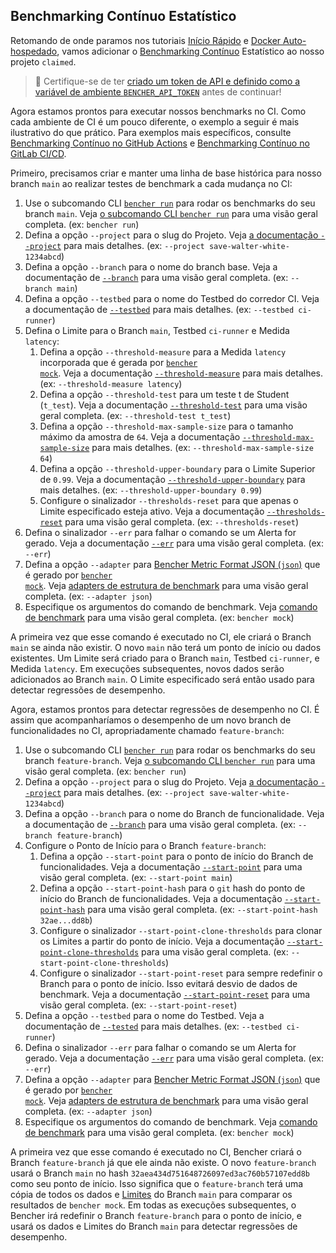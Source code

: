 
## Benchmarking Contínuo Estatístico

Retomando de onde paramos nos tutoriais
[Início Rápido][quick start] e [Docker Auto-hospedado][docker self-hosted],
vamos adicionar o [Benchmarking Contínuo][continuous benchmarking] Estatístico ao nosso projeto `claimed`.

> 🐰 Certifique-se de ter
> [criado um token de API e definido como a variável de ambiente `BENCHER_API_TOKEN`][create an api token]
> antes de continuar!

[quick start]: /pt/docs/tutorial/quick-start/
[docker self-hosted]: /pt/docs/tutorial/docker/
[continuous benchmarking]: /pt/docs/explanation/continuous-benchmarking/
[create an api token]: /pt/docs/tutorial/quick-start/#create-an-api-token

Agora estamos prontos para executar nossos benchmarks no CI.
Como cada ambiente de CI é um pouco diferente,
o exemplo a seguir é mais ilustrativo do que prático.
Para exemplos mais específicos, consulte [Benchmarking Contínuo no GitHub Actions][github actions]
e [Benchmarking Contínuo no GitLab CI/CD][gitlab ci/cd].

[github actions]: /pt/docs/how-to/github-actions/
[gitlab ci/cd]: /pt/docs/how-to/gitlab-ci-cd/

Primeiro, precisamos criar e manter uma linha de base histórica para nosso branch `main` ao realizar testes de benchmark a cada mudança no CI:

<RunMainStatistical />

1. Use o subcomando CLI <code><a href="/pt/docs/explanation/bencher-run/">bencher run</a></code>
   para rodar os benchmarks do seu branch `main`.
   Veja [o subcomando CLI `bencher run`][bencher run] para uma visão geral completa.
   (ex: `bencher run`)
2. Defina a opção `--project` para o slug do Projeto.
   Veja [a documentação `--project`][project option] para mais detalhes.
   (ex: `--project save-walter-white-1234abcd`)
3. Defina a opção `--branch` para o nome do branch base.
   Veja a documentação de [`--branch`][branch option] para uma visão geral completa.
   (ex: `--branch main`)
4. Defina a opção `--testbed` para o nome do Testbed do corredor CI.
   Veja a documentação de [`--testbed`][testbed option] para mais detalhes.
   (ex: `--testbed ci-runner`)
5. Defina o Limite para o Branch `main`, Testbed `ci-runner` e Medida `latency`:
   1. Defina a opção `--threshold-measure` para a Medida `latency` incorporada que é gerada por <code><a href="/pt/docs/reference/bencher-metric-format/#bencher-mock">bencher mock</a></code>.
   Veja a documentação [`--threshold-measure`][threshold measure option] para mais detalhes.
   (ex: `--threshold-measure latency`)
   2. Defina a opção `--threshold-test` para um teste t de Student (`t_test`).
   Veja a documentação [`--threshold-test`][threshold test option] para uma visão geral completa.
   (ex: `--threshold-test t_test`)
   3. Defina a opção `--threshold-max-sample-size` para o tamanho máximo da amostra de `64`.
   Veja a documentação [`--threshold-max-sample-size`][threshold max sample size] para mais detalhes.
   (ex: `--threshold-max-sample-size 64`)
   4. Defina a opção `--threshold-upper-boundary` para o Limite Superior de `0.99`.
   Veja a documentação [`--threshold-upper-boundary`][threshold upper boundary] para mais detalhes.
   (ex: `--threshold-upper-boundary 0.99`)
   5. Configure o sinalizador `--thresholds-reset` para que apenas o Limite especificado esteja ativo.
   Veja a documentação [`--thresholds-reset`][thresholds reset] para uma visão geral completa.
   (ex: `--thresholds-reset`)
6. Defina o sinalizador `--err` para falhar o comando se um Alerta for gerado.
   Veja a documentação [`--err`][alert err] para uma visão geral completa.
   (ex: `--err`)
7. Defina a opção `--adapter` para [Bencher Metric Format JSON (`json`)][bmf] que é gerado por <code><a href="/pt/docs/reference/bencher-metric-format/#bencher-mock">bencher mock</a></code>.
   Veja [adapters de estrutura de benchmark][adapter json] para uma visão geral completa.
   (ex: `--adapter json`)
8. Especifique os argumentos do comando de benchmark.
   Veja [comando de benchmark][command argument] para uma visão geral completa.
   (ex: `bencher mock`)

A primeira vez que esse comando é executado no CI,
ele criará o Branch `main` se ainda não existir.
O novo `main` não terá um ponto de início ou dados existentes.
Um Limite será criado para o Branch `main`, Testbed `ci-runner`, e Medida `latency`.
Em execuções subsequentes, novos dados serão adicionados ao Branch `main`.
O Limite especificado será então usado para detectar regressões de desempenho.

[bencher run]: /pt/docs/explanation/bencher-run/
[project option]: /pt/docs/explanation/bencher-run/#--project-project
[branch option]: /pt/docs/explanation/branch-selection/#--branch-branch
[testbed option]: /pt/docs/explanation/bencher-run/#--testbed-testbed
[threshold measure option]: /pt/docs/explanation/thresholds/#--threshold-measure-measure
[threshold test option]: /pt/docs/explanation/thresholds/#--threshold-test-test
[threshold max sample size]: /pt/docs/explanation/thresholds/#--threshold-max-sample-size-size
[threshold upper boundary]: /pt/docs/explanation/thresholds/#--threshold-upper-boundary-boundary
[thresholds reset]: /pt/docs/explanation/thresholds/#--thresholds-reset
[alert err]: /pt/docs/explanation/thresholds/#--err
[bmf]: /pt/docs/reference/bencher-metric-format/
[adapter json]: /pt/docs/explanation/adapters/#-json
[command argument]: /pt/docs/explanation/bencher-run/#benchmark-command

Agora, estamos prontos para detectar regressões de desempenho no CI.
É assim que acompanharíamos o desempenho de um novo branch de funcionalidades no CI, apropriadamente chamado `feature-branch`:

<RunFeatureStatistical />

1. Use o subcomando CLI <code><a href="/pt/docs/explanation/bencher-run/">bencher run</a></code>
   para rodar os benchmarks do seu branch `feature-branch`.
   Veja [o subcomando CLI `bencher run`][bencher run] para uma visão geral completa.
   (ex: `bencher run`)
2. Defina a opção `--project` para o slug do Projeto.
   Veja [a documentação `--project`][project option] para mais detalhes.
   (ex: `--project save-walter-white-1234abcd`)
3. Defina a opção `--branch` para o nome do Branch de funcionalidade.
   Veja a documentação de [`--branch`][branch option] para uma visão geral completa.
   (ex: `--branch feature-branch`)
4. Configure o Ponto de Início para o Branch `feature-branch`:
   1. Defina a opção `--start-point` para o ponto de início do Branch de funcionalidades.
   Veja a documentação [`--start-point`][start point] para uma visão geral completa.
   (ex: `--start-point main`)
   2. Defina a opção `--start-point-hash` para o `git` hash do ponto de início do Branch de funcionalidades.
   Veja a documentação [`--start-point-hash`][start point hash] para uma visão geral completa.
   (ex: `--start-point-hash 32ae...dd8b`)
   3. Configure o sinalizador `--start-point-clone-thresholds` para clonar os Limites a partir do ponto de início.
   Veja a documentação [`--start-point-clone-thresholds`][start point clone thresholds] para uma visão geral completa.
   (ex: `--start-point-clone-thresholds`)
   4. Configure o sinalizador `--start-point-reset` para sempre redefinir o Branch para o ponto de início.
   Isso evitará desvio de dados de benchmark.
   Veja a documentação [`--start-point-reset`][start point reset] para uma visão geral completa.
   (ex: `--start-point-reset`)
5. Defina a opção `--testbed` para o nome do Testbed.
   Veja a documentação de [`--tested`][testbed option] para mais detalhes.
   (ex: `--testbed ci-runner`)
6. Defina o sinalizador `--err` para falhar o comando se um Alerta for gerado.
   Veja a documentação [`--err`][alert err] para uma visão geral completa.
   (ex: `--err`)
7. Defina a opção `--adapter` para [Bencher Metric Format JSON (`json`)][bmf] que é gerado por <code><a href="/pt/docs/reference/bencher-metric-format/#bencher-mock">bencher mock</a></code>.
   Veja [adapters de estrutura de benchmark][adapter json] para uma visão geral completa.
   (ex: `--adapter json`)
8. Especifique os argumentos do comando de benchmark.
   Veja [comando de benchmark][command argument] para uma visão geral completa.
   (ex: `bencher mock`)

A primeira vez que esse comando é executado no CI,
Bencher criará o Branch `feature-branch` já que ele ainda não existe.
O novo `feature-branch` usará o Branch `main`
no hash `32aea434d751648726097ed3ac760b57107edd8b` como seu ponto de início.
Isso significa que o `feature-branch` terá uma cópia de todos os dados e [Limites][thresholds]
do Branch `main` para comparar os resultados de `bencher mock`.
Em todas as execuções subsequentes, o Bencher irá redefinir o Branch `feature-branch` para o ponto de início,
e usará os dados e Limites do Branch `main` para detectar regressões de desempenho.

[start point]: /pt/docs/explanation/branch-selection/#--start-point-branch
[start point hash]: /pt/docs/explanation/branch-selection/#--start-point-hash-hash
[start point clone thresholds]: /pt/docs/explanation/branch-selection/#--start-point-clone-thresholds
[start point reset]: /pt/docs/explanation/branch-selection/#--start-point-reset
[thresholds]: /pt/docs/explanation/thresholds/
